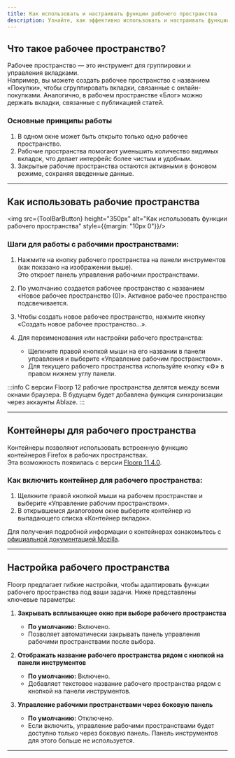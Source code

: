 ```yaml
---
title: Как использовать и настраивать функции рабочего пространства
description: Узнайте, как эффективно использовать и настраивать функции рабочего пространства в Floorp
---
```



## Что такое рабочее пространство?

Рабочее пространство — это инструмент для группировки и управления вкладками.  
Например, вы можете создать рабочее пространство с названием «Покупки», чтобы сгруппировать вкладки, связанные с онлайн-покупками. Аналогично, в рабочем пространстве «Блог» можно держать вкладки, связанные с публикацией статей.

### Основные принципы работы
1. В одном окне может быть открыто только одно рабочее пространство.
2. Рабочие пространства помогают уменьшить количество видимых вкладок, что делает интерфейс более чистым и удобным.
3. Закрытые рабочие пространства остаются активными в фоновом режиме, сохраняя введенные данные.

<hr />

## Как использовать рабочие пространства

<img src={ToolBarButton} height="350px" alt="Как использовать функции рабочего пространства" style={{margin: "10px 0"}}/>

### Шаги для работы с рабочими пространствами:

1. Нажмите на кнопку рабочего пространства на панели инструментов (как показано на изображении выше).  
   Это откроет панель управления рабочими пространствами.

2. По умолчанию создается рабочее пространство с названием «Новое рабочее пространство (0)». Активное рабочее пространство подсвечивается.

3. Чтобы создать новое рабочее пространство, нажмите кнопку «Создать новое рабочее пространство...».

4. Для переименования или настройки рабочего пространства:
   - Щелкните правой кнопкой мыши на его названии в панели управления и выберите «Управление рабочим пространством».
   - Для текущего рабочего пространства используйте кнопку «⚙» в правом нижнем углу панели.

:::info
С версии Floorp 12 рабочие пространства делятся между всеми окнами браузера. В будущем будет добавлена функция синхронизации через аккаунты Ablaze.
:::

<hr />

## Контейнеры для рабочего пространства

Контейнеры позволяют использовать встроенную функцию контейнеров Firefox в рабочих пространствах.  
Эта возможность появилась с версии [Floorp 11.4.0](https://blog.ablaze.one/3510/2023-09-22/).

### Как включить контейнер для рабочего пространства:
1. Щелкните правой кнопкой мыши на рабочем пространстве и выберите «Управление рабочим пространством».
2. В открывшемся диалоговом окне выберите контейнер из выпадающего списка «Контейнер вкладок».

Для получения подробной информации о контейнерах ознакомьтесь с [официальной документацией Mozilla](https://support.mozilla.org/kb/containers#firefox).

<hr />

## Настройка рабочего пространства

Floorp предлагает гибкие настройки, чтобы адаптировать функции рабочего пространства под ваши задачи. Ниже представлены ключевые параметры:

1. **Закрывать всплывающее окно при выборе рабочего пространства**  
   - **По умолчанию:** Включено.  
   - Позволяет автоматически закрывать панель управления рабочими пространствами после выбора.

2. **Отображать название рабочего пространства рядом с кнопкой на панели инструментов**  
   - **По умолчанию:** Включено.  
   - Добавляет текстовое название рабочего пространства рядом с кнопкой на панели инструментов.

3. **Управление рабочими пространствами через боковую панель**  
   - **По умолчанию:** Отключено.  
   - Если включить, управление рабочими пространствами будет доступно только через боковую панель. Панель инструментов для этого больше не используется.

<hr />

<Support />

